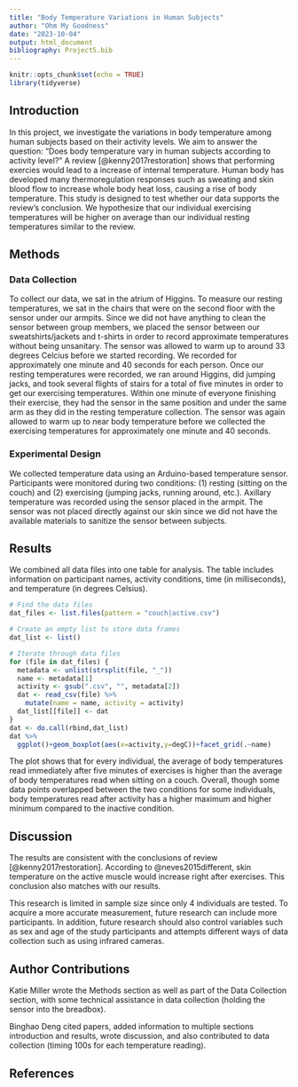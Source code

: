 ```yaml
---
title: "Body Temperature Variations in Human Subjects"
author: "Ohm My Goodness"
date: "2023-10-04"
output: html_document
bibliography: Project5.bib
---
```

```r
knitr::opts_chunk$set(echo = TRUE)
library(tidyverse)

```

## Introduction
In this project, we investigate the variations in body temperature among human subjects based on their activity levels. We aim to answer the question: "Does body temperature vary in human subjects according to activity level?" A review [@kenny2017restoration] shows that performing exercies would lead to a increase of internal temperature. Human body has developed many thermoregulation responses such as sweating and skin blood flow to increase whole body heat loss, causing a rise of body temperature. This study is designed to test whether our data supports the review's conclusion. We hypothesize that our individual exercising temperatures will be higher on average than our individual resting temperatures similar to the review.


## Methods
### Data Collection
To collect our data, we sat in the atrium of Higgins. To measure our resting temperatures, we sat in the chairs that were on the second floor with the sensor under our armpits. Since we did not have anything to clean the sensor between group members, we placed the sensor between our sweatshirts/jackets and t-shirts in order to record approximate temperatures without being unsanitary. The sensor was allowed to warm up to around 33 degrees Celcius before we started recording. We recorded for approximately one minute and 40 seconds for each person. Once our resting temperatures were recorded, we ran around Higgins, did jumping jacks, and took several flights of stairs for a total of five minutes in order to get our exercising temperatures. Within one minute of everyone finishing their exercise, they had the sensor in the same position and under the same arm as they did in the resting temperature collection. The sensor was again allowed to warm up to near body temperature before we collected the exercising temperatures for approximately one minute and 40 seconds.  

### Experimental Design
We collected temperature data using an Arduino-based temperature sensor. Participants were monitored during two conditions: (1) resting (sitting on the couch) and (2) exercising (jumping jacks, running around, etc.). Axillary temperature was recorded using the sensor placed in the armpit. The sensor was not placed directly against our skin since we did not have the available materials to sanitize the sensor between subjects.

## Results

We combined all data files into one table for analysis. The table includes information on participant names, activity conditions, time (in milliseconds), and temperature (in degrees Celsius).

```r

# Find the data files
dat_files <- list.files(pattern = "couch|active.csv")

# Create an empty list to store data frames
dat_list <- list()

# Iterate through data files
for (file in dat_files) {
  metadata <- unlist(strsplit(file, "_"))
  name <- metadata[1]
  activity <- gsub(".csv", "", metadata[2])
  dat <- read_csv(file) %>%
    mutate(name = name, activity = activity)
  dat_list[[file]] <- dat
}
dat <- do.call(rbind,dat_list)
dat %>% 
  ggplot()+geom_boxplot(aes(x=activity,y=degC))+facet_grid(.~name)
```

The plot shows that for every individual, the average of body temperatures read immediately after five minutes of exercises is higher than the average of body temperatures read when sitting on a couch. Overall, though some data points overlapped between the two conditions for some individuals, body temperatures read after activity has a higher maximum and higher minimum compared to the inactive condition.

## Discussion

The results are consistent with the conclusions of review [@kenny2017restoration]. According to @neves2015different, skin temperature on the active muscle would increase right after exercises. This conclusion also matches with our results.   

This research is limited in sample size since only 4 individuals are tested. To acquire a more accurate measurement, future research can include more participants. In addition, future research should also control variables such as sex and age of the study participants and attempts different ways of data collection such as using infrared cameras. 

## Author Contributions

Katie Miller wrote the Methods section as well as part of the Data Collection section, with some technical assistance in data collection (holding the sensor into the breadbox). 

Binghao Deng cited papers, added information to multiple sections introduction and results, wrote discussion, and also contributed to data collection (timing 100s for each temperature reading).

## References